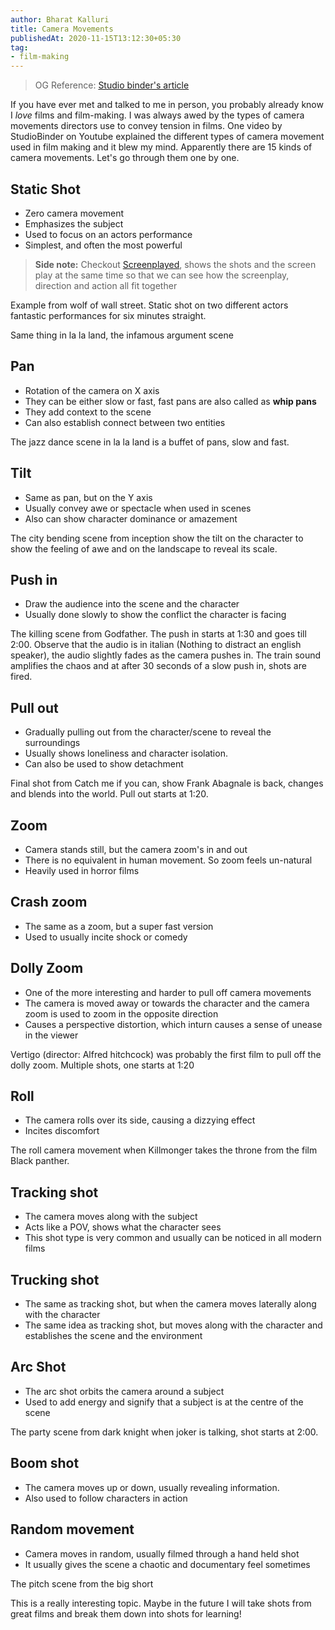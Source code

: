 ```yaml
---
author: Bharat Kalluri
title: Camera Movements
publishedAt: 2020-11-15T13:12:30+05:30
tag:
- film-making
---
```



> OG Reference: [Studio binder's article](https://www.studiobinder.com/blog/different-types-of-camera-movements-in-film/)

If you have ever met and talked to me in person, you probably already know I *love* films and film-making. I was always awed by the types of
camera movements directors use to convey tension in films. One video by StudioBinder on Youtube explained the different types of camera movement
used in film making and it blew my mind. Apparently there are 15 kinds of camera movements. Let's go through them one by one.

## Static Shot
- Zero camera movement
- Emphasizes the subject
- Used to focus on an actors performance
- Simplest, and often the most powerful

> **Side note:** Checkout [Screenplayed](https://www.youtube.com/channel/UClIoUPKmfnTWxiNQVBszHBQ), shows the shots and the screen play at the same
time so that we can see how the screenplay, direction and action all fit together


Example from wolf of wall street. Static shot on two different actors fantastic performances for six minutes straight.

<YoutubeEmbed youtubeID='w8kpxul_ysA'/>

Same thing in la la land, the infamous argument scene

<YoutubeEmbed youtubeID='XFi8BAzeawA'/>

## Pan
- Rotation of the camera on X axis
- They can be either slow or fast, fast pans are also called as **whip pans**
- They add context to the scene
- Can also establish connect between two entities

The jazz dance scene in la la land is a buffet of pans, slow and fast.

<YoutubeEmbed youtubeID='AK7eV_r8f6I'/>

## Tilt
- Same as pan, but on the Y axis
- Usually convey awe or spectacle when used in scenes
- Also can show character dominance or amazement

The city bending scene from inception show the tilt on the character to show the feeling of awe and on the landscape to reveal its scale.

<YoutubeEmbed youtubeID='x9hBWnh_O6A'/>

## Push in
- Draw the audience into the scene and the character
- Usually done slowly to show the conflict the character is facing

The killing scene from Godfather. The push in starts at 1:30 and goes till 2:00. Observe that the audio is in italian (Nothing to distract an english speaker),
the audio slightly fades as the camera pushes in. The train sound amplifies the chaos and at after 30 seconds of a slow push in, shots are fired.

<YoutubeEmbed youtubeID='ppjyB2MpxBU'/>

## Pull out
- Gradually pulling out from the character/scene to reveal the surroundings
- Usually shows loneliness and character isolation.
- Can also be used to show detachment

Final shot from Catch me if you can, show Frank Abagnale is back, changes and blends into the world. Pull out starts at 1:20.

<YoutubeEmbed youtubeID='ar0rK_NDErU'/>

## Zoom
- Camera stands still, but the camera zoom's in and out
- There is no equivalent in human movement. So zoom feels un-natural
- Heavily used in horror films
  
## Crash zoom
- The same as a zoom, but a super fast version
- Used to usually incite shock or comedy

## Dolly Zoom
- One of the more interesting and harder to pull off camera movements
- The camera is moved away or towards the character and the camera zoom is used to zoom in the opposite direction
- Causes a perspective distortion, which inturn causes a sense of unease in the viewer

Vertigo (director: Alfred hitchcock) was probably the first film to pull off the dolly zoom. Multiple shots, one starts at 1:20

<YoutubeEmbed youtubeID='GjPCk494e5Q'/>

## Roll
- The camera rolls over its side, causing a dizzying effect
- Incites discomfort

The roll camera movement when Killmonger takes the throne from the film Black panther.

<YoutubeEmbed youtubeID='Xt20A2L0Djw'/>

## Tracking shot
- The camera moves along with the subject
- Acts like a POV, shows what the character sees
- This shot type is very common and usually can be noticed in all modern films


## Trucking shot
- The same as tracking shot, but when the camera moves laterally along with the character
- The same idea as tracking shot, but moves along with the character and establishes the scene and the environment

## Arc Shot
- The arc shot orbits the camera around a subject
- Used to add energy and signify that a subject is at the centre of the scene

The party scene from dark knight when joker is talking, shot starts at 2:00.

<YoutubeEmbed youtubeID='u3nnNM5q0AI'/>

## Boom shot
- The camera moves up or down, usually revealing information.
- Also used to follow characters in action

## Random movement
- Camera moves in random, usually filmed through a hand held shot
- It usually gives the scene a chaotic and documentary feel sometimes

The pitch scene from the big short

<YoutubeEmbed youtubeID='xbiDrzTd8fE'/>


This is a really interesting topic. Maybe in the future I will take shots from great films and break them down into shots for learning!
